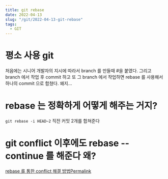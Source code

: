 ```yaml
---
title: git rebase 
date: 2022-04-13
slug: "/git/2022-04-13-git-rebase"
tags:
  - GIT
---
```


# 평소 사용 git

처음에는 시니어 개발자의 지시에 따라서
branch 를 만들때 #을 붙였다.
그리고
branch 에서 작업 후 commit 하고
또 그 branch 에서 작업하면 rebase 를 사용해서
하나의 commit 으로 합쳤다.
왜지...


# rebase 는 정확하게 어떻게 해주는 거지?
`git rebase -i HEAD~2`
직전 커밋 2개를 합쳐준다

# git conflict 이후에도 rebase --continue 를 해준다 왜?
[rebase 를 통한 conflict 해결 방법Permalink](https://baeji77.github.io/dev/git/etc/git-rebase-and-confilct-resolve/)

